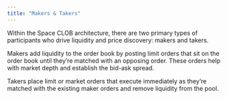 ```yaml
---
title: "Makers & Takers"
---
```



Within the Space CLOB architecture, there are two primary types of participants who drive liquidity and price discovery: makers and takers.


Makers add liquidity to the order book by posting limit orders that sit on the order book until they’re matched with an opposing order. These orders help with market depth and establish the bid-ask spread. 

Takers place limit or market orders that execute immediately as they’re matched with the existing maker orders and remove liquidity from the pool.

